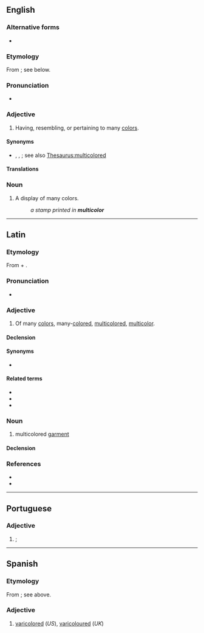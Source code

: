 ==English==

===Alternative forms===
* {{alt|en|multicolour||British spelling}}

===Etymology===
From {{der|en|la|multicolor}}; see below.

===Pronunciation===
* {{IPA|en|/ˌmʌltɪˈkʌlə/}}

===Adjective===
{{head|en|adjective}}

# {{lb|en|American spelling}} Having, resembling, or pertaining to many [[color]]s.

====Synonyms====
* {{l|en|motley}}, {{l|en|multicolored}}, {{l|en|polychromatic}}; see also [[Thesaurus:multicolored]]

====Translations====
{{trans-see|multicolored}}

===Noun===
{{en-noun|-}}

# {{lb|en|American spelling}} A display of many colors.
#: ''a stamp printed in '''multicolor'''''

----

==Latin==

===Etymology===
From {{m|la|multus||much, many}} + {{m|la|color||color}}.

===Pronunciation===
* {{la-IPA}}

===Adjective===
{{la-adj|multicolor}}

# Of many [[color]]s, many-[[colored]], [[multicolored]], [[#English|multicolor]].

====Declension====
{{la-adecl|multicolor}}

====Synonyms====
* {{sense|multicolored}} {{l|la|multicolōrus}}

====Related terms====
* {{l|la|color}}
* {{l|la|multicolōrus}}
* {{l|la|multus}}

===Noun===
{{la-noun|multicolor<3>|g=f}}

# multicolored [[garment]]

====Declension====
{{la-ndecl|multicolor<3>}}

===References===
* {{R:L&S}}
* {{R:Gaffiot}}

----

==Portuguese==

===Adjective===
{{pt-adj|multicolo|r}}

# {{l|en|multicoloured}}; {{l|en|multicolour}} {{gloss|having multiple colours}}
#: {{syn|pt|multicolorido|multicor}}

----

==Spanish==

===Etymology===
From {{der|es|la|multicolor}}; see above.

===Adjective===
{{es-adj-old|pl=multicolores}}

# [[varicolored]] (''US''), [[varicoloured]] (''UK'')
#: {{syn|es|policromo}}